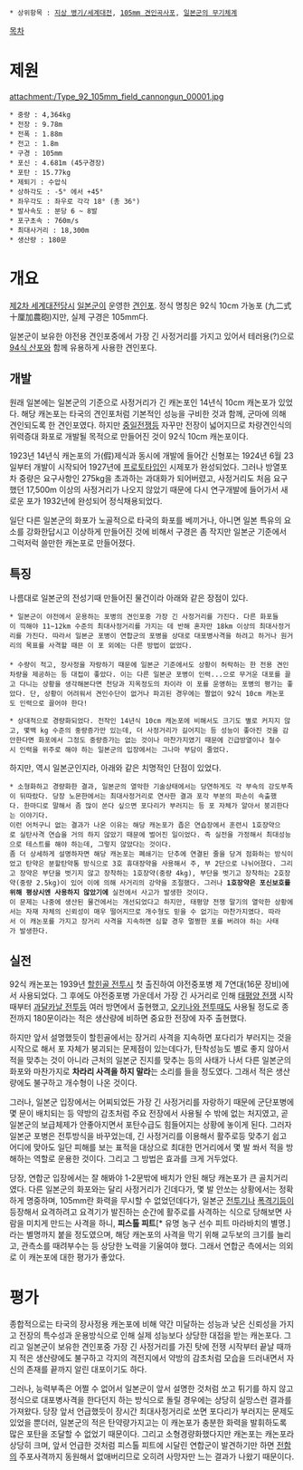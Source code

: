  * 상위항목 : [[지상 병기/세계대전]], [[105mm 견인곡사포]], [[일본군의 무기체계]]

[[목차]]
= 제원 =
attachment:/Type_92_105mm_field_cannongun_00001.jpg

 * 중량 : 4,364kg
 * 전장 : 9.78m
 * 전폭 : 1.88m
 * 전고 : 1.8m
 * 구경 : 105mm
 * 포신 : 4.681m (45구경장)
 * 포탄 : 15.77kg 
 * 제퇴기 : 수압식
 * 상하각도 : -5° 에서 +45°
 * 좌우각도 : 좌우로 각각 18° (총 36°)
 * 발사속도 : 분당 6 ~ 8발
 * 포구초속 : 760m/s
 * 최대사거리 : 18,300m
 * 생산량 : 180문

= 개요 =
[[제2차 세계대전]]당시 [[일본군]]이 운영한 [[견인포]]. 정식 명칭은 92식 10cm 가농포 (九二式十厘加農砲)지만, 실제 구경은 105mm다.

일본군이 보유한 야전용 견인포중에서 가장 긴 사정거리를 가지고 있어서 테러용(?)으로 [[94식 산포]]와 함께 유용하게 사용한 견인포다.

== 개발 ==
원래 일본에는 일본군의 기준으로 사정거리가 긴 캐논포인 14년식 10cm 캐논포가 있었다. 해당 캐논포는 타국의 견인포처럼 기본적인 성능을 구비한 것과 함께, 군마에 의해 견인되도록 한 견인포였다. 하지만 [[중일전쟁]]등 자꾸만 전장이 넓어지므로 차량견인식의 위력증대 화포로 개발될 목적으로 만들어진 것이 92식 10cm 캐논포이다.
 
1923년 14년식 캐논포의 가(假)제식과 동시에 개발에 들어간 신형포는 1924년 6월 23일부터 개발이 시작되어 1927년에 [[프로토타입]]인 시제포가 완성되었다. 그러나 방열포차 중량은 요구사항인 275kg을 초과하는 과대화가 되어버렸고, 사정거리도 처음 요구했던 17,500m 이상의 사정거리가 나오지 않았기 때문에 다시 연구개발에 들어가서 새로운 포가 1932년에 완성되어 정식채용되었다.

일단 다른 일본군의 화포가 노골적으로 타국의 화포를 베끼거나, 아니면 일본 특유의 요소를 강화한답시고 이상하게 만들어진 것에 비해서 구경은 좀 작지만 일본군 기준에서 그럭저럭 쓸만한 캐논포로 만들어졌다.

== 특징 ==
나름대로 일본군의 전성기때 만들어진 물건이라 아래와 같은 장점이 있다.

 * 일본군이 야전에서 운용하는 포병의 견인포중 가장 긴 사정거리를 가진다. 다른 화포들이 끽해야 11~12km 수준의 최대사정거리를 가지는 데 반해 혼자만 18km 이상의 최대사정거리를 가진다. 따라서 일본군 포병이 연합군의 포병을 상대로 대포병사격을 하려고 하거나 원거리의 목표를 사격할 때믄 이 포 외에는 다른 방법이 없었다.
 
 * 수량이 적고, 장사정을 자랑하기 때문에 일본군 기준에서도 상황이 허락하는 한 전용 견인차량을 제공하는 등 대접이 좋았다. 이는 다른 일본군 포병이 인력...으로 무거운 대포를 끌고 다니는 상황을 생각해본다면 천당과 지옥정도의 차이라 이 포를 운영하는 포병의 평가는 좋았다. 단, 상황이 어려워서 견인수단이 없거나 파괴된 경우에는 짤없이 92식 10cm 캐논포도 인력으로 끌어야 한다!

 * 상대적으로 경량화되었다. 전작인 14년식 10cm 캐논포에 비해서도 크기도 별로 커지지 않고, 몇백 kg 수준의 중량증가만 있는데, 더 사정거리가 길어지는 등 성능이 좋아진 것을 감안한다면 화포에서 그정도 중량증가는 없는 것이나 마찬가지였기 때문에 긴급방열이나 철수시 인력을 위주로 해야 하는 일본군의 입장에서는 그나마 부담이 줄었다.

하지만, 역시 일본군인지라, 아래와 같은 치명적인 단점이 있었다.

 * 소형화하고 경량화한 결과, 일본군의 열악한 기술상태에서는 당연하게도 각 부속의 강도부족이 뒤따랐다. 당장 노몬한에서는 최대사정거리로 연사한 결과 포각 부분의 파손이 속출했다. 한마디로 말해서 좀 많이 쏜다 싶으면 포다리가 부러지는 등 포 자체가 알아서 붕괴한다는 이야기다.
 이런 어처구니 없는 결과가 나온 이유는 해당 캐논포가 좁은 연습장에서 훈련시 1호장약으로 실탄사격 연습을 거의 하지 않았기 때문에 벌어진 일이었다. 즉 실전을 가정해서 최대성능으로 테스트를 해야 하는데, 그렇지 않았다는 것이다.
 좀 더 상세하게 설명하자면 해당 캐논포는 폐쇄기는 단추에 연결된 줄을 당겨 점화하는 방식이었고 탄약은 분할탄약통 방식으로 3호 휴대장약을 사용해서 주, 부 2단으로 나뉘어졌다. 그리고 장약은 부단을 벗기지 않고 장착하는 1호장약(중량 4kg), 부단을 벗기고 장착하는 2호장약(중량 2.5kg)이 있어 이에 의해 사거리의 강약을 조절했다. 그러나 '''1호장약은 포신보호를 위해 평상시엔 사용하지 않았기에''' 실전에서 사고가 발생한 것이다.
 이 문제는 나중에 생산된 물건에서는 개선되었다고 하지만, 태평양 전쟁 말기의 열악한 상황에서는 자재 자체의 신뢰성이 매우 떨어지므로 개수형도 믿을 수 없기는 마찬가지였다. 따라서 이 캐논포를 가지고 장거리 사격을 지속하면 심할 경우 멀쩡한 포를 버려야 하는 사태가 발생한다.
 
== 실전 ==
92식 캐논포는 1939년 [[할힌골 전투]]시 첫 출진하여 야전중포병 제 7연대(16문 장비)에서 사용되었다. 그 후에도 야전중포병 가운데서 가장 긴 사거리로 인해 [[태평양 전쟁]] 시작때부터 [[과달카날 전투]]등 여러 방면에서 출현했고, [[오키나와 전투]]때도 사용될 정도로 종전까지 180문이라는 적은 생산량에 비하면 중요한 전장에 자주 출현했다.
 
하지만 앞서 설명했듯이 할힌골에서는 장거리 사격을 지속하면 포다리가 부러지는 것을 시작으로 해서 포 자체가 붕괴되는 문제점이 있는데다가, 탄착성능도 별로 좋지 않아서 적을 맞추는 것이 아니라 근처의 일본군 진지를 맞추는 등의 사태가 나서 다른 일본군의 화포와 마찬가지로 '''차라리 사격을 하지 말라'''는 소리를 들을 정도였다. 그래서 적은 생산량에도 불구하고 개수형이 나온 것이다.

그러나, 일본군 입장에서는 어찌되었든 가장 긴 사정거리를 자랑하기 때문에 군단포병에 몇 문이 배치되는 등 약방의 감초처럼 주요 전장에서 사용될 수 밖에 없는 처지였고, 곧 일본군의 보급체제가 안좋아지면서 포탄수급도 힘들어지는 상황에 놓이게 된다. 그러자 일본군 포병은 전투방식을 바꾸었는데, 긴 사정거리를 이용해서 활주로등 맞추기 쉽고 어디에 맞아도 일단 피해를 보는 표적을 대상으로 최대한 먼거리에서 몇 발 쏴서 적을 방해하는 역할로 운용한 것이다. 그리고 그 방법은 효과를 크게 거두었다.

당장, 연합군 입장에서는 잘 해봐야 1-2문밖에 배치가 안된 해당 캐논포가 큰 골치거리였다. 다른 일본군의 화포와는 달리 사정거리가 긴데다가, 몇 발 안쏘는 상황에서는 정확하게 명중하며, 105mm란 화력을 무시할 수 없었던데다가, 일본군 [[전투기]]나 [[폭격기]]등이 등장해서 요격하려고 요격기가 발진하는 순간에 활주로를 사격하는 식으로 당해보면 사람을 미치게 만드는 사격을 하니, '''피스톨 피트'''[* 유명 농구 선수 피트 마라바치의 별명.]라는 별명까지 붙을 정도였으며, 해당 캐논포의 사격을 막기 위해 교두보의 크기를 늘리고, 관측소를 때려부수는 등 상당한 노력을 기울여야 했다. 그래서 연합군 측에서는 의외로 이 캐논포에 대한 평가가 좋았다.

= 평가 =
종합적으로는 타국의 장사정용 캐논포에 비해 약간 미달하는 성능과 낮은 신뢰성을 가지고 전장의 특수성과 운용방식으로 인해 실제 성능보다 상당한 대접을 받는 캐논포다. 그리고 일본군이 보유한 견인포중 가장 긴 사정거리를 가진 탓에 전쟁 시작부터 끝날 때까지 적은 생산량에도 불구하고 각지의 격전지에서 약방의 감초처럼 모습을 드러내면서 자신의 존재를 끝까지 알린 대포이기도 하다.

그러나, 능력부족은 어쩔 수 없어서 일본군이 앞서 설명한 것처럼 쏘고 튀기를 하지 않고 정식으로 대포병사격을 한다던지 하는 방식으로 돌릴 경우에는 상당히 실망스런 결과를 가져왔다. 당장 앞서 언급했듯이 장시간 최대사정거리로 쏘면 포다리가 부러지는 문제도 있었을 뿐더러, 일본군의 적은 탄약량가지고는 이 캐논포가 충분한 화력을 발휘하도록 많은 포탄을 조달할 수 없었기 때문이다. 그리고 소형경량화했다지만 캐논포는 캐논포라 상당히 크며, 앞서 언급한 것처럼 피스톨 피트에 시달린 연합군이 발견하기만 하면 [[전함]]의 주포사격까지 동원해서 없애버리므로 오히려 사망자만 느는 결과가 나왔기 때문이다.
